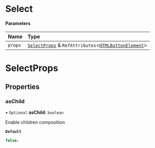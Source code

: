 # Select

#### Parameters

| Name    | Type                                                                                                                                                  |
| :------ | :---------------------------------------------------------------------------------------------------------------------------------------------------- |
| `props` | [`SelectProps`](/components/select/props.md) & `RefAttributes`\<[`HTMLButtonElement`](https://developer.mozilla.org/docs/Web/API/HTMLButtonElement)\> |

# SelectProps

## Properties

### asChild

• `Optional` **asChild**: `boolean`

Enable children composition

**`Default`**

```ts
false;
```
